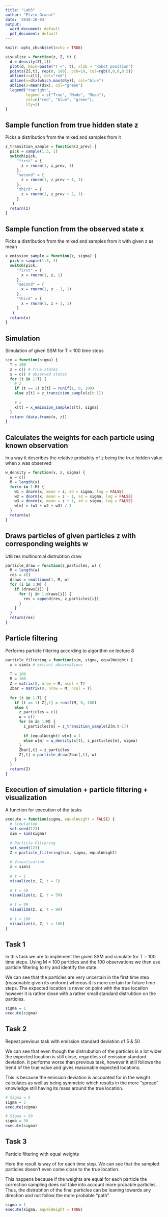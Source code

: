 ```yaml
---
title: "Lab3"
author: "Elvin Granat"
date: '2018-10-04'
output:
  word_document: default
  pdf_document: default
---
```

```r
knitr::opts_chunk$set(echo = TRUE)

visualize = function(z, Z, t) {
  d = density(Z[,t])
  plot(d, main=paste("T =", t), xlab = "Robot position")
  points(Z[,t], rep(0, 100), pch=19, col=rgb(0,0,0,0.5))
  abline(v=z[t], col="red")
  abline(v=d$x[which.max(d$y)], col="blue")
  abline(v=mean(d$x), col="green")
  legend("topright", 
         legend = c("True", "Mode", "Mean"), 
         col=c("red", "blue", "green"), 
         lty=1)
}


```

## Sample function from true hidden state z
Picks a distribution from the mixed and samples from it
```r
z_transition_sample = function(z_prev) {
  pick = sample(1:3, 1)
  switch(pick,
     "first" = {
       z = rnorm(1, z_prev, 1)
     }, 
     "second" = {
       z = rnorm(1, z_prev + 1, 1)
     },
     "third" = {
       z = rnorm(1, z_prev + 2, 1)
     }
   )
  return(z)
}
```

## Sample function from the observed state x
Picks a distribution from the mixed and samples from it with given z as mean
```r
x_emission_sample = function(z, sigma) {
  pick = sample(1:3, 1)
  switch(pick,
     "first" = {
       x = rnorm(1, z, 1)
     }, 
     "second" = {
       x = rnorm(1, z - 1, 1)
     },
     "third" = {
       x = rnorm(1, z + 1, 1)
     }
   )
  return(x)
}
```


## Simulation
Simulation of given SSM for T = 100 time steps
```r
sim = function(sigma) {
  T = 100
  z = c() # true states
  x = c() # observed states
  for (t in 1:T) {
    # z
    if (t == 1) z[t] = runif(1, 0, 100)
    else z[t] = z_transition_sample(z[t-1])
    
    # x
    x[t] = x_emission_sample(z[t], sigma)
  }
  return (data.frame(x, z))
}
```

## Calculates the weights for each particle using known observation
In a way it describes the relative probabity of z being the true hidden value when x was observed
```r
w_density = function(x, z, sigma) {
  w = c()
  M = length(x)
  for(m in 1:M) {
    w1 = dnorm(x, mean = z, sd = sigma, log = FALSE)
    w2 = dnorm(x, mean = z - 1, sd = sigma, log = FALSE)
    w3 = dnorm(x, mean = z + 1, sd = sigma, log = FALSE)
    w[m] = (w1 + w2 + w3) / 3
  }
  return(w)
}
```

## Draws particles of given particles z with corresponding weights w
Utilizes multinomial distrubtion draw
```r
particle_draw = function(z_particles, w) {
  M = length(w)
  res = c()
  draws = rmultinom(1, M, w)
  for (i in 1:M) {
    if (draws[i]) {
      for (j in 1:draws[i]) {
        res = append(res, z_particles[i])
      }
    }
  }
  return(res)
}
```

## Particle filtering
Performs particle filtering according to algorithm on lecture 8
```r
particle_filtering = function(sim, sigma, equalWeight) {
  x = sim$x # extract observations
  
  T = 100
  M = 100
  Z = matrix(0, nrow = M, ncol = T)
  Zbar = matrix(0, nrow = M, ncol = T)
  
  for (t in 1:T) {
    if (t == 1) Z[,1] = runif(M, 0, 100)
    else {
      z_particles = c()
      w = c()
      for (m in 1:M) {
        z_particles[m] = z_transition_sample(Z[m,t-1])
        
        if (equalWeight) w[m] = 1
        else w[m] = w_density(x[t], z_particles[m], sigma)
      }
      Zbar[,t] = z_particles
      Z[,t] = particle_draw(Zbar[,t], w)
    }
  }
  return(Z)
}

```

## Execution of simulation + particle filtering + visualization
A function for execution of the tasks
```r
execute = function(sigma, equalWeight = FALSE) {
  # Simulation
  set.seed(123)
  sim = sim(sigma)
  
  # Particle Filtering
  set.seed(123)
  Z = particle_filtering(sim, sigma, equalWeight)
  
  # Visualization
  z = sim$z
  
  # t = 1
  visualize(z, Z, t = 1)
  
  # t = 50
  visualize(z, Z, t = 50)
  
  # t = 99
  visualize(z, Z, t = 99)
  
  # t = 100
  visualize(z, Z, t = 100)
}
```
## Task 1
In this task we are to implement the given SSM and simulate for T = 100 time steps. Using M = 100 particles and the 100 observations we then use particle filtering to try and identify the state.

We can see that the particles are very uncertain in the first time step (reasonable given its uniform) whereas it is more certain for future time steps. The expected location is never on point with the true location however it is rather close with a rather small standard distrubtion on the particles.
```r
sigma = 1
execute(sigma)
```


## Task 2
Repeat previous task with emission standard deviation of 5 & 50

We can see that even though the distrubution of the particles is a lot wider the expected location is still close, regardless of emission standard deviation. It performs worse than previous task, however it still follows the trend of the true value and gives reasonable expected locations.

This is because the emission deviation is accounted for in the weight calculates as well as being symmetric which results in the more "spread" knowledge still having its mass around the true location. 

```r
# Sigma = 5
sigma = 5
execute(sigma)
```
```r
# Sigma = 50
sigma = 50
execute(sigma)
```
## Task 3
Particle filtering with equal weights

Here the result is way of for each time step. We can see that the sampled particles doesn't even come close to the true location.

This happens because if the weights are equal for each particle the correction sampling does not take into account more probable particles. Thus, the distrubtion of the final particles can be leaning towards any direction and not follow the more probable "path".
```r
sigma = 1
execute(sigma, equalWeight = TRUE)
```

